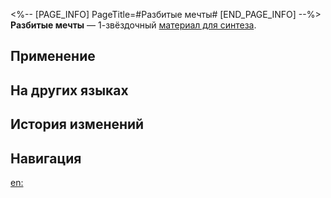 <%-- [PAGE_INFO]
PageTitle=#Разбитые мечты#
[END_PAGE_INFO] --%>
{{Предмет Инфобокс
|id          = 180011
|Изображение = Предмет Разбитые мечты.png
|Тип         = Материал для синтеза
|Инвентарь   = Другие материалы
|Редкость    = 1
|Эффект      = 
|Описание    = Материал для синтеза уровня 1
|Источник1   = [[Отель «Грёзы»: Мем зоны воспоминаний «Всевидец» и другие противники]]
|Источник2   = [[Разрушаемые предметы на Пенаконии]]
|Источник3   = [[Награды за поручения]]
|Источник4   = [[Чашелист (золотой)]]
}}
{{Описание|Такие осколки на Пенаконии можно найти повсюду.<br />Это останки разбитых сердец.<br /><br />''«В мире снов и грёз лукавых нет ни правых, ни неправых».''}}
'''Разбитые мечты''' — 1-звёздочный [[Материалы для синтеза|материал для синтеза]].

==Применение==
{{Используется в создании}}

==На других языках==
{{На других языках
|en   = Broken Dreams
|zhs  = 碎梦
|zht  = 碎夢
|ja   = 砕けた夢
|ko   = 꿈의 파편
|es   = Sueños rotos
|fr   = Rêves brisés
|ru   = Разбитые мечты
|th   = ความฝันที่แตกสลาย
|vi   = Giấc Mơ Tan Vỡ
|de   = Zerbrochene Träume
|id   = Broken Dreams
|pt   = Sonhos Quebrados
}}

==История изменений==
{{История изменений|3.5}}

==Навигация==
{{Материалы синтеза Навбокс}}

[[en:]]
